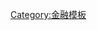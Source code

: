 {{Navbox with collapsible sections
| name      = 泡沫经济
| state     = {{{state<includeonly>|autocollapse</includeonly>}}}
| title     = [[泡沫经济]]
| listclass = hlist
| selected  = {{{expanded|}}}

| sect1  = 
| abbr1  = 
| list1  = {{Navbox|child
| group1 = 1600s
| list1  = 
*[[郁金香狂热]]

| group2 = 1700s
| list2  = {{Navbox|child|groupstyle=font-weight:normal|evenodd=swap
| group1 = 
| list1  = 
*[[南海泡沫事件]] 
*[[密西西比公司]] 
*{{tsl|en|Canal Mania||Canal Mania}}
}}

| group3 = 1800s
| list3  = 
*{{tsl|en|Railway Mania||Railway Mania}} 
*{{tsl|en|Encilhamento||Encilhamento ("Mounting")}} 

| group4 = 1900s
| list4  =
*{{tsl|en|Florida land boom of the 1920s||Florida land boom of the 1920s}}
*[[大蕭條]]
*[[咆哮的二十年代]] 
*{{tsl|en|Poseidon bubble||Poseidon bubble}} 
*[[日本泡沫经济]]
*[[台灣泡沫經濟]] 
*[[亞洲金融危機]]
*[[互聯網泡沫]] 

| group5 = 2000s
| list5  = 
*[[2007年中国股市泡沫]]
*{{tsl|en|Uranium bubble of 2007||Uranium bubble of 2007}}

| group6 = [[房地产泡沫]]
| list6  = 
*{{tsl|en|Australian property bubble||Australian property bubble}} 
*{{tsl|en|Bulgarian property bubble||Bulgarian property bubble}}
*{{tsl|en|Chinese property bubble  (2005–11)||Chinese property bubble  (2005–11)}}
*{{tsl|en|Danish property bubble of 2000s||Danish property bubble of 2000s}}
*{{tsl|en|Indian property bubble||Indian property bubble}} 
*{{tsl|en|Irish property bubble||Irish property bubble}} 
*{{tsl|en|Lebanese housing bubble||Lebanese housing bubble}}
*{{tsl|en|Polish property bubble||Polish property bubble}}
*{{tsl|en|Romanian property bubble||Romanian property bubble}} 
*{{tsl|en|Spanish property bubble||Spanish property bubble}} 
*{{tsl|en|United States housing bubble||United States housing bubble}}
**{{tsl|en|Causes of the United States housing bubble||causes}}

| group7 = 假设泡沫
| list7  = 
*{{tsl|en|Carbon bubble||Carbon bubble}}
*{{tsl|en|Chaotic bubble||Chaotic bubble}}
*{{tsl|en|Higher education bubble||Higher education bubble}}
*{{tsl|en|Social media bubble||Social media bubble}}

| group8= 相关话题
| list8=
*[[人工智能低谷]]
*{{tsl|en|Stock market bubble||Stock market bubble}}
*{{tsl|en|List of commodity booms||Commodity booms}}
}}
}}<noinclude>
{{collapsible option}}
[[Category:金融模板]]
</noinclude>